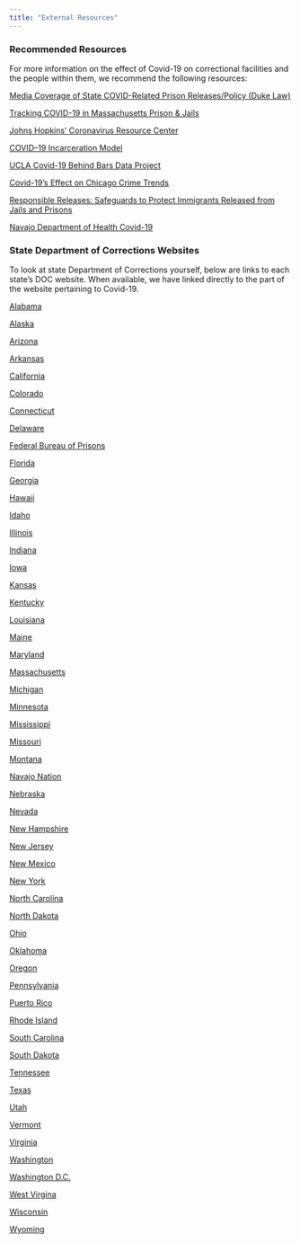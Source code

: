 ```yaml
---
title: "External Resources"
---
```


### Recommended Resources

For more information on the effect of Covid-19 on correctional facilities and the people within them, we recommend the following resources:

[Media Coverage of State COVID-Related Prison Releases/Policy (Duke Law)](https://sites.law.duke.edu/csj-blog/2020/04/16/media-coverage-of-state-covid-related-prison-releases-policy/) 

[Tracking COVID-19 in Massachusetts Prison & Jails](https://data.aclum.org/sjc-12926-tracker/)

[Johns Hopkins' Coronavirus Resource Center](https://coronavirus.jhu.edu/)

[COVID–19 Incarceration Model](https://www.recidiviz.org/covid) 

[UCLA Covid-19 Behind Bars Data Project](https://law.ucla.edu/centers/criminal-justice/criminal-justice-program/related-programs/covid-19-behind-bars-data-project/)

[Covid-19's Effect on Chicago Crime Trends](https://www.covidcrime-chicago.com/)

[Responsible Releases: Safeguards to Protect Immigrants Released from Jails and Prisons](https://www.ilrc.org/responsible-releases-safeguards-protect-immigrants-released-jails-and-prisons)

[Navajo Department of Health Covid-19](https://www.ndoh.navajo-nsn.gov/COVID-19)


### State Department of Corrections Websites

To look at state Department of Corrections yourself, below are links to each state's DOC website. When available, we have linked directly to the part of the website pertaining to Covid-19. 

[Alabama](http://www.doc.alabama.gov/COVID19Testing) 

[Alaska](https://doc.alaska.gov/covid-19) 

[Arizona](https://corrections.az.gov/adcrr-covid-19-dashboard) 

[Arkansas](https://adc.arkansas.gov/coronavirus-covid-19-updates) 

[California](https://www.cdcr.ca.gov/covid19/cdcr-cchcs-covid-19-status/) 

[Colorado](https://www.colorado.gov/pacific/cdoc/covid-19-faq-and-updates) 

[Connecticut](https://portal.ct.gov/DOC/Common-Elements/Common-Elements/Health-Information-and-Advisories) 

[Delaware](https://doc.delaware.gov/views/covid19.blade.shtml) 

[Federal Bureau of Prisons](https://www.bop.gov/coronavirus/) 

[Florida](http://www.dc.state.fl.us/comm/covid-19.html) 

[Georgia](http://www.dcor.state.ga.us/content/cases) 

[Hawaii](https://dps.hawaii.gov/blog/2020/03/17/coronavirus-covid-19-information-and-resources/) 

[Idaho](https://www.idoc.idaho.gov/content/careers/covid-19) 

[Illinois](https://www2.illinois.gov/idoc/facilities/Pages/Covid19Response.aspx) 

[Indiana](https://www.in.gov/idoc/3780.htm) 

[Iowa](https://doc.iowa.gov/COVID19) 

[Kansas](https://www.doc.ks.gov/kdoc-coronavirus-updates/kdoc-covid-19-status) 

[Kentucky](https://govstatus.egov.com/kycovid19) 

[Louisiana](https://doc.louisiana.gov/doc-covid-19-testing/) 

[Maine](https://www.maine.gov/corrections/home/mdoc-covid19-web-dashboard04-09-2020.pdf) 

[Maryland](https://www.dpscs.state.md.us/corrections/) 

[Massachusetts](https://data.aclum.org/sjc-12926-tracker/) 

[Michigan](https://medium.com/@MichiganDOC/mdoc-takes-steps-to-prevent-spread-of-coronavirus-covid-19-250f43144337) 

[Minnesota](https://mn.gov/doc/about/covid-19-updates/) 

[Mississippi](https://www.mdoc.ms.gov/Pages/default.aspx) 

[Missouri](https://doc.mo.gov/media-center/newsroom/covid-19/data) 

[Montana](https://cor.mt.gov/COVID-19) 

[Navajo Nation](https://www.ndoh.navajo-nsn.gov/COVID-19) 

[Nebraska](https://corrections.nebraska.gov/ndcs-coronavirus-health-update) 

[Nevada](http://doc.nv.gov/About/Press_Release/covid19_updates/) 

[New Hampshire](https://www.nh.gov/nhdoc/covid/index.html) 

[New Jersey](https://www.state.nj.us/corrections/pages/COVID19Updates.shtml) 

[New Mexico](https://cd.nm.gov/covid-19-updates/) 

[New York](https://doccs.ny.gov/doccs-covid-19-report) 

[North Carolina](https://opus.doc.state.nc.us/DOPCovid19Stats/services/facilitystatsServlet) 

[North Dakota](https://www.docr.nd.gov/covid-19-information) 

[Ohio](https://drc.ohio.gov/) 

[Oklahoma](http://doc.ok.gov/) 

[Oregon](https://www.oregon.gov/doc/covid19/Pages/covid19-tracking.aspx) 

[Pennsylvania](https://www.cor.pa.gov/Pages/COVID-19.aspx) 

[Puerto Rico](http://dcr.pr.gov/covid-19/) 

[Rhode Island](https://www.facebook.com/RhodeIslandDOC/) 

[South Carolina](http://www.doc.sc.gov/covid.html) 

[South Dakota](https://doc.sd.gov/) 

[Tennessee](https://www.tn.gov/correction/frequently-asked-questions-regarding-covid-19.html) 

[Texas](https://www.tdcj.texas.gov/covid-19/offender_mac.html) 

[Utah](https://corrections.utah.gov/index.php/home/alerts-2/1237-udc-coronavirus-updates) 

[Vermont](https://doc.vermont.gov/covid-19-information-page) 

[Virginia](https://vadoc.virginia.gov/news-press-releases/2020/covid-19-updates/) 

[Washington](https://www.doc.wa.gov/news/covid-19.htm#status) 

[Washington D.C.](https://doc.dc.gov/page/coronavirus-prevention) 

[West Virgina](https://dcr.wv.gov/Pages/default.aspx) 

[Wisconsin](https://doc.wi.gov/Pages/COVID19(Coronavirus)/COVID19TestingDashboard.aspx) 

[Wyoming](http://corrections.wyo.gov/) 
